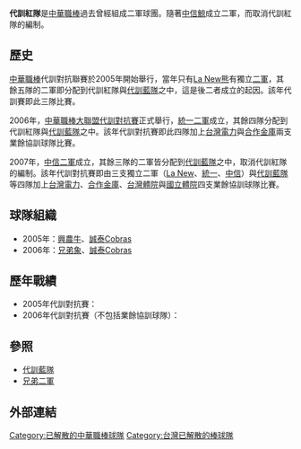 '''代訓紅隊'''是[[中華職棒|中華職棒]]過去曾經組成二軍球團。隨著[[中信鯨|中信鯨]]成立二軍，而取消代訓紅隊的編制。

==歷史==
[[中華職棒|中華職棒]]代訓對抗聯賽於2005年開始舉行，當年只有[[La_New熊|La New熊]]有獨立[[La_New二軍|二軍]]，其餘五隊的二軍即分配到代訓紅隊與[[代訓藍隊|代訓藍隊]]之中，這是後二者成立的起因。該年代訓賽即此三隊比賽。

2006年，[[中華職棒大聯盟代訓對抗賽|中華職棒大聯盟代訓對抗賽]]正式舉行，[[統一二軍|統一二軍]]成立，其餘四隊分配到代訓紅隊與[[代訓藍隊|代訓藍隊]]之中。該年代訓對抗賽即此四隊加上[[台灣電力棒球隊|台灣電力]]與[[合作金庫棒球隊|合作金庫]]兩支業餘協訓球隊比賽。

2007年，[[中信二軍|中信二軍]]成立，其餘三隊的二軍皆分配到[[代訓藍隊|代訓藍隊]]之中，取消代訓紅隊的編制。該年代訓對抗賽即由三支獨立二軍（[[La_New二軍|La New]]、[[統一二軍|統一]]、[[中信二軍|中信]]）與[[代訓藍隊|代訓藍隊]]等四隊加上[[台灣電力棒球隊|台灣電力]]、[[合作金庫棒球隊|合作金庫]]、[[台灣體院棒球隊|台灣體院]]與[[國立體院棒球隊|國立體院]]四支業餘協訓球隊比賽。

==球隊組織==
*2005年：[[興農牛|興農牛]]、[[誠泰Cobras|誠泰Cobras]]
*2006年：[[兄弟象|兄弟象]]、[[誠泰Cobras|誠泰Cobras]]

==歷年戰績==
*2005年代訓對抗賽：
*2006年代訓對抗賽（不包括業餘協訓球隊）：

==參照==
*[[代訓藍隊|代訓藍隊]]
*[[兄弟二軍|兄弟二軍]]

==外部連結==
{{台灣棒球維基館|代訓紅隊}}

{{Chinese Professional Baseball League}}

{{棒球小作品}}

[[Category:已解散的中華職棒球隊|Category:已解散的中華職棒球隊]]
[[Category:台灣已解散的棒球隊|Category:台灣已解散的棒球隊]]